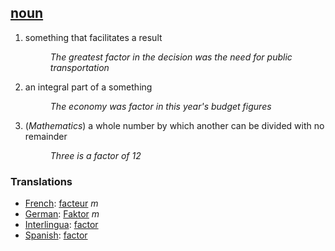 == [[noun]] ==
# something that facilitates a result
#:''The greatest factor in the decision was the need for public transportation''
# an integral part of a something
#:''The economy was factor in this year's budget figures''
# (''Mathematics'') a whole number by which another can be divided with no remainder
#:''Three is a factor of 12''

=== Translations ===
*[[French]]: [[facteur]] ''m''
*[[German]]: [[Faktor]] ''m''
*[[Interlingua]]: [[factor]]
*[[Spanish]]: [[factor]]